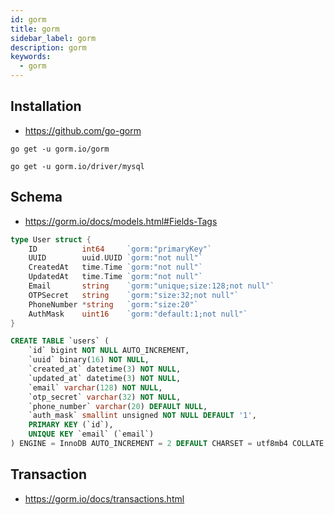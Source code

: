 ```yaml
---
id: gorm
title: gorm
sidebar_label: gorm
description: gorm
keywords:
  - gorm
---
```


## Installation

- https://github.com/go-gorm

```shell
go get -u gorm.io/gorm
```

```shell
go get -u gorm.io/driver/mysql
```

## Schema

- https://gorm.io/docs/models.html#Fields-Tags

```go
type User struct {
	ID          int64     `gorm:"primaryKey"`
	UUID        uuid.UUID `gorm:"not null"`
	CreatedAt   time.Time `gorm:"not null"`
	UpdatedAt   time.Time `gorm:"not null"`
	Email       string    `gorm:"unique;size:128;not null"`
	OTPSecret   string    `gorm:"size:32;not null"`
	PhoneNumber *string   `gorm:"size:20"`
	AuthMask    uint16    `gorm:"default:1;not null"`
}
```

```sql
CREATE TABLE `users` (
    `id` bigint NOT NULL AUTO_INCREMENT,
    `uuid` binary(16) NOT NULL,
    `created_at` datetime(3) NOT NULL,
    `updated_at` datetime(3) NOT NULL,
    `email` varchar(128) NOT NULL,
    `otp_secret` varchar(32) NOT NULL,
    `phone_number` varchar(20) DEFAULT NULL,
    `auth_mask` smallint unsigned NOT NULL DEFAULT '1',
    PRIMARY KEY (`id`),
    UNIQUE KEY `email` (`email`)
) ENGINE = InnoDB AUTO_INCREMENT = 2 DEFAULT CHARSET = utf8mb4 COLLATE = utf8mb4_0900_ai_ci
```

## Transaction

- https://gorm.io/docs/transactions.html

